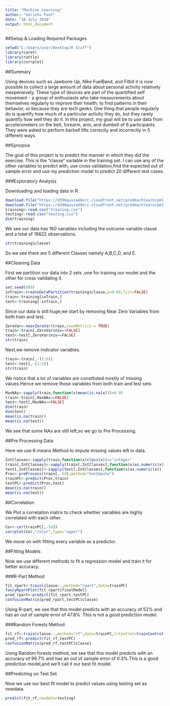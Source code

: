 ---
title: "Machine Learning"
author: "Varishu Pant"
date: "10 July 2018"
output: html_document
---

##Setup & Loading Required Packages

```{r}
setwd("C:/Users/acer/Desktop/R Stuff")
library(caret)
library(rattle)
library(corrplot)
```

##Summary

Using devices such as Jawbone Up, Nike FuelBand, and Fitbit it is now possible to collect a large amount of data about personal activity relatively inexpensively. These type of devices are part of the quantified self movement - a group of enthusiasts who take measurements about themselves regularly to improve their health, to find patterns in their behavior, or because they are tech geeks. One thing that people regularly do is quantify how much of a particular activity they do, but they rarely quantify how well they do it. In this project, my goal will be to use data from accelerometers on the belt, forearm, arm, and dumbell of 6 participants. They were asked to perform barbell lifts correctly and incorrectly in 5 different ways.

##Synopsis

The goal of this project is to predict the manner in which they did the exercise. This is the "classe" variable in the training set. I can use any of the other variables to predict with, use cross validation,find the expected out of sample error and use my prediction model to predict 20 different test cases.

###Exploratory Analysis

Downloading and loading data in R.
```{r}
download.file("https://d396qusza40orc.cloudfront.net/predmachlearn/pml-training.csv","training.csv")
download.file("https://d396qusza40orc.cloudfront.net/predmachlearn/pml-testing.csv","testing.csv")
training<-read.csv("training.csv")
testing<-read.csv("testing.csv")
dim(training)
```
We see our data has 160 variables including the outcome variable classe and a total of 19622 observations.

```{r}
str(training$classe)
```
So we see there are 5 different Classes namely A,B,C,D, and E.

##Cleaning Data

First we partition our data into 2 sets ,one for training our model and the other for cross validating it.

```{r}
set.seed(999)
inTrain<-createDataPartition(training$classe,p=0.60,list=FALSE)
train<-training[inTrain,]
test<-training[-inTrain,]
```

Since our data is still huge,we start by removing Near Zero Variables from both train and test.

```{r}
ZeroVar<-nearZeroVar(train,saveMetrics = TRUE)
train<-train[,ZeroVar$nzv==FALSE]
test<-test[,ZeroVar$nzv==FALSE]
str(train)
```

Next,we remove indicator variables.

```{r}
train<-train[,-(1:5)]
test<-test[,-(1:5)]
str(train)
```

We notice that a lot of variables are constituted mostly of missing values.Hence we remove those variables from both train and test sets.

```{r}
MaxNAs<-sapply(train,function(x)mean(is.na(x)))>0.95
train<-train[,MaxNAs==FALSE]
test<-test[,MaxNAs==FALSE]
dim(train)
dim(test)
mean(is.na(train))
mean(is.na(test))
```
We see that some NAs are still left,so we go to Pre Processing.

##Pre Processing Data

Here we use K-means Method to impute missing values left in data.

```{r}
IntClasses<-sapply(train,function(x)class(x))=="integer"
train[,IntClasses]<-sapply(train[,IntClasses],function(x)as.numeric(x))
test[,IntClasses]<-sapply(test[,IntClasses],function(x)as.numeric(x))
Proc<-preProcess(train[,-54],method="knnImpute")
trainPC<-predict(Proc,train)
testPC<-predict(Proc,test)
mean(is.na(train))
mean(is.na(test))
```

##Correlation

We Plot a correlation matrix to check whether variables are highly correlated with each other.
```{r}
Cor<-cor(trainPC[,-54])
corrplot(Cor,"color",type="upper")
```
We move on with fitting every variable as a predictor.

##Fitting Models

Now we use different methods to fit a regression model and train it for better accuracy.

###R-Part Method

```{r}

fit_rpart<-train(classe~.,method="rpart",data=trainPC)
fancyRpartPlot(fit_rpart$finalModel)
pred_rpart<-predict(fit_rpart,testPC)
confusionMatrix(pred_rpart,testPC$classe)
```
Using R-part, we see that this model predicts with an accuracy of 52% and has an out of sample error of 47.8% .This is not a good prediction model.

###Random Forests Method

```{r}
fit_rf<-train(classe~.,method="rf",data=trainPC,trControl=trainControl(method="cv",number=3,verboseIter=FALSE))
pred_rf<-predict(fit_rf,testPC)
confusionMatrix(pred_rf,testPC$classe)
```
Using Random forests method, we see that this model predicts with an accuracy of 99.7% and has an out of sample error of 0.3%.This is a good prediction model,and we'll call it our best fit model.

##Predicting on Test Set

Now we use our best fit model to predict values using testing set as newdata.

```{r}
predict(fit_rf,newdata=testing)
```
